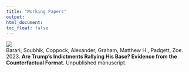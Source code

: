 ```yaml
---
title: "Working Papers"
output:
html_document:
toc_float: false
---
```

<!--html_preserve-->
<div class="band full">
<div class="bandContent gallerySection">
<div class="galleryItems"> 

<div class="galleryItem">
<a href="barari_etal_2023.html"> <img class="galleryItemImage" src="card_figures/barari_etal_2023_card.png"/> </a>
<div class="galleryItemDescription"> Barari, Soubhik, Coppock, Alexander, Graham, Matthew H., Padgett, Zoe. 2023. <b>Are Trump's Indictments Rallying His Base? Evidence from the Counterfactual Format</b>. Unpublished manuscript. </div>
</div>
</div>
</div>
<!--/html_preserve-->